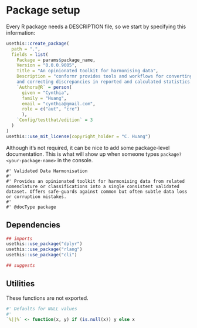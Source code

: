 # Package setup

Every R package needs a DESCRIPTION file, so we start by specifying this information:

```r
usethis::create_package(
  path = ".",
  fields = list(
    Package = params$package_name,
    Version = "0.0.0.9005",
    Title = "An opinionated toolkit for harmonising data",
    Description = "conformr provides tools and workflows for converting data between classification standards, 
    and correcting discrepancies in reported and calculated statistics.",
    `Authors@R` = person(
      given = "Cynthia",
      family = "Huang",
      email = "cynthia@gmail.com",
      role = c("aut", "cre")
      ),
    `Config/testthat/edition` = 3
  )
)
usethis::use_mit_license(copyright_holder = "C. Huang")
```

Although it's not required, it can be nice to add some package-level documentation.  This is what will show up when someone types `package?<your-package-name>` in the console.

```package_doc
#' Validated Data Harmonisation
#'
#' Provides an opinionated toolkit for harmonising data from related nomenclature or classifications into a single consistent validated dataset. Offers safe-guards against common but often subtle data loss or corruption mistakes.
#' 
#' @docType package
```

## Dependencies

```r
## imports
usethis::use_package("dplyr")
usethis::use_package("rlang")
usethis::use_package("cli")

## suggests

```

## Utilities

These functions are not exported.

```r
#' Defaults for NULL values
#'
`%||%` <- function(x, y) if (is.null(x)) y else x
```

